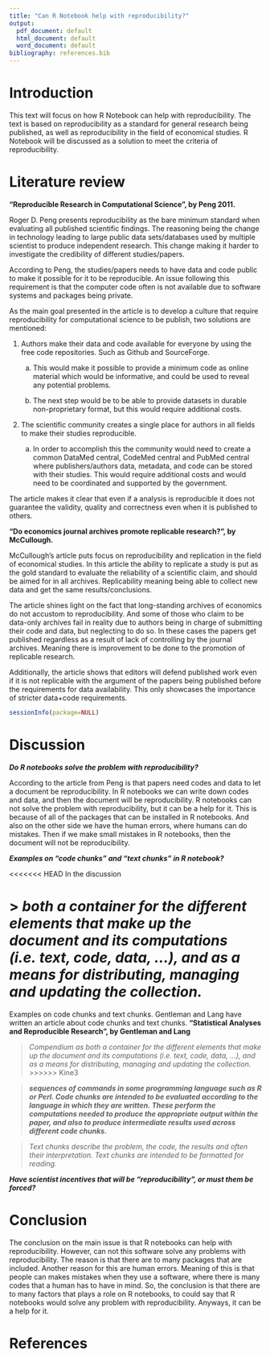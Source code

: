 ```yaml
---
title: "Can R Notebook help with reproducibility?"
output:
  pdf_document: default
  html_document: default
  word_document: default
bibliography: references.bib
---
```


# Introduction

This text will focus on how R Notebook can help with reproducibility. The text is based on reproducibility as a standard for general research being published, as well as reproducibility in the field of economical studies. R Notebook will be discussed as a solution to meet the criteria of reproducibility.

# Literature review

**"Reproducible Research in Computational Science", by Peng 2011.**

Roger D. Peng presents reproducibility as the bare minimum standard when evaluating all published scientific findings. The reasoning being the change in technology leading to large public data sets/databases used by multiple scientist to produce independent research. This change making it harder to investigate the credibility of different studies/papers.

According to Peng, the studies/papers needs to have data and code public to make it possible for it to be reproducible. An issue following this requirement is that the computer code often is not available due to software systems and packages being private.

As the main goal presented in the article is to develop a culture that require reproducibility for computational science to be publish, two solutions are mentioned:

1.  Authors make their data and code available for everyone by using the free code repositories. Such as Github and SourceForge.

    a.  This would make it possible to provide a minimum code as online material which would be informative, and could be used to reveal any potential problems.

    b.  The next step would be to be able to provide datasets in durable non-proprietary format, but this would require additional costs.\

2.  The scientific community creates a single place for authors in all fields to make their studies reproducible.

    a.  In order to accomplish this the community would need to create a common DataMed central, CodeMed central and PubMed central where publishers/authors data, metadata, and code can be stored with their studies. This would require additional costs and would need to be coordinated and supported by the government.

The article makes it clear that even if a analysis is reproducible it does not guarantee the validity, quality and correctness even when it is published to others.

**"Do economics journal archives promote replicable research?", by McCullough.**

McCullough's article puts focus on reproducibility and replication in the field of economical studies. In this article the ability to replicate a study is put as the gold standard to evaluate the reliability of a scientific claim, and should be aimed for in all archives. Replicability meaning being able to collect new data and get the same results/conclusions.

The article shines light on the fact that long-standing archives of economics do not accustom to reproducibility. And some of those who claim to be data-only archives fail in reality due to authors being in charge of submitting their code and data, but neglecting to do so. In these cases the papers get published regardless as a result of lack of controlling by the journal archives. Meaning there is improvement to be done to the promotion of replicable research.

Additionally, the article shows that editors will defend published work even if it is not replicable with the argument of the papers being published before the requirements for data availability. This only showcases the importance of stricter data+code requirements.

```r
sessionInfo(package=NULL)
```

# Discussion

***Do R notebooks solve the problem with reproducibility?***

According to the article from Peng is that papers need codes and data to let a document be reproducibility. In R notebooks we can write down codes and data, and then the document will be reproducibility. R notebooks can not solve the problem with reproducibility, but it can be a help for it. This is because of all of the packages that can be installed in R notebooks. And also on the other side we have the human errors, where humans can do mistakes. Then if we make small mistakes in R notebooks, then the document will not be reproducibility.

***Examples on "code chunks" and "text chunks" in R notebook?***

<<<<<<< HEAD
In the discussion

> *both a container for the different elements that make up the document and its computations (i.e. text, code, data, ...), and as a means for distributing, managing and updating the collection.*
=======
Examples on code chunks and text chunks. Gentleman and Lang have written an article about code chunks and text chunks. **"Statistical Analyses and Reproducible Research", by Gentleman and Lang**

> *Compendium as both a container for the different elements that make up the document and its computations (i.e. text, code, data, ...), and as a means for distributing, managing and updating the collection.*
>>>>>>> Kine3

> ***sequences of commands in some programming language such as R or Perl. Code chunks are intended to be evaluated according to the language in which they are written. These perform the computations needed to produce the appropriate output within the paper, and also to produce intermediate results used across different code chunks.***

> *Text chunks describe the problem, the code, the results and often their interpretation. Text chunks are intended to be formatted for reading.*

***Have scientist incentives that will be "reproducibility", or must them be forced?***

# Conclusion

The conclusion on the main issue is that R notebooks can help with reproducibility. However, can not this software solve any problems with reproducibility. The reason is that there are to many packages that are included. Another reason for this are human errors. Meaning of this is that people can makes mistakes when they use a software, where there is many codes that a human has to have in mind. So, the conclusion is that there are to many factors that plays a role on R notebooks, to could say that R notebooks would solve any problem with reproducibility. Anyways, it can be a help for it.

# References
